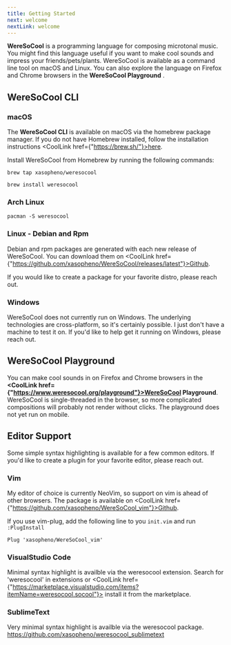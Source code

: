 ```yaml
---
title: Getting Started
next: welcome
nextLink: welcome
---
```


**<CoolText>WereSoCool</CoolText>** is a programming language for composing microtonal music. You might find this language useful if you want to make cool sounds and impress your friends/pets/plants. WereSoCool is available as a command line tool on macOS and Linux. You can also explore the language on Firefox and Chrome browsers in the **<CoolText>WereSoCool Playground</CoolText>** . 


## WereSoCool CLI

### macOS
The **<CoolText>WereSoCool CLI</CoolText>** is available on macOS via the homebrew package manager. If you do not have Homebrew installed, follow the installation instructions <CoolLink href={"https://brew.sh/"}>here</CoolLink>.

Install WereSoCool from Homebrew by running the following commands:

`brew tap xasopheno/weresocool`

`brew install weresocool`

<Break/>

### Arch Linux
`pacman -S weresocool`

<Break/>

### Linux - Debian and Rpm
Debian and rpm packages are generated with each new release of WereSoCool. You can download them on <CoolLink href={"https://github.com/xasopheno/WereSoCool/releases/latest"}>Github</CoolLink>.

If you would like to create a package for your favorite distro, please reach out.

<Break/>

### Windows
WereSoCool does not currently run on Windows. The underlying technologies are cross-platform, so it's certainly possible. I just don't have a machine to test it on. If you'd like to help get it running on Windows, please reach out. 

<Break/>

## WereSoCool Playground
 You can make cool sounds in on Firefox and Chrome browsers in the **<CoolLink href={"https://www.weresocool.org/playground"}>WereSoCool Playground</CoolLink>**. WereSoCool is single-threaded in the browser, so more complicated compositions will probably not render without clicks. The playground does not yet run on mobile.



<Break/>

## Editor Support
Some simple syntax highlighting is available for a few common editors. If you'd like to create a plugin for your favorite editor, please reach out. 

<Break/>

### Vim
My editor of choice is currently NeoVim, so support on vim is ahead of other browsers. The package is available on <CoolLink href={"https://github.com/xasopheno/WereSoCool_vim"}>Github</CoolLink>.

If you use vim-plug, add the following line to you `init.vim` and run `:PlugInstall`

`Plug 'xasopheno/WereSoCool_vim'`

<Break/>

### VisualStudio Code
Minimal syntax highlight is availble via the weresocool extension. Search for 'weresocool' in extensions or <CoolLink href={"https://marketplace.visualstudio.com/items?itemName=weresocool.socool"}> install it from the marketplace.</CoolLink>
<Break/>

### SublimeText
Very minimal syntax highlight is availble via the weresocool package. 
https://github.com/xasopheno/weresocool_sublimetext
<Break/>
